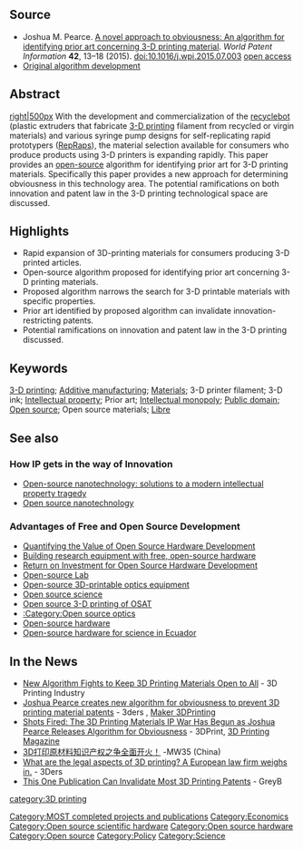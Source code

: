{{MOST}}
{{Pearce-pubs}}

==Source==
*  Joshua M. Pearce. [http://dx.doi.org/10.1016/j.wpi.2015.07.003 A novel approach to obviousness: An algorithm for identifying prior art concerning 3-D printing material]. ''World Patent Information'' '''42''', 13–18 (2015). doi:10.1016/j.wpi.2015.07.003 [https://www.academia.edu/17609790/A_Novel_Approach_to_Obviousness_An_Algorithm_for_Identifying_Prior_Art_Concerning_3-D_Printing_Materials open access]
* [http://www.thingiverse.com/thing:73427 Original algorithm development]

==Abstract==
[[image:nopatent.png|right|500px]] 
With the development and commercialization of the [[recyclebot]] (plastic extruders that fabricate [[3-D printing]] filament from recycled or virgin materials) and various syringe pump designs for self-replicating rapid prototypers ([[RepRap]]s), the material selection available for consumers who produce products using 3-D printers is expanding rapidly. This paper provides an [[open-source]] algorithm for identifying prior art for 3-D printing materials. Specifically this paper provides a new approach for determining obviousness in this technology area. The potential ramifications on both innovation and patent law in the 3-D printing technological space are discussed.

==Highlights==

* Rapid expansion of 3D-printing materials for consumers producing 3-D printed articles.
* Open-source algorithm proposed for identifying prior art concerning 3-D printing materials.
* Proposed algorithm narrows the search for 3-D printable materials with specific properties.
* Prior art identified by proposed algorithm can invalidate innovation-restricting patents.
* Potential ramifications on innovation and patent law in the 3-D printing discussed.



==Keywords==

[[3-D printing]];
[[Additive manufacturing]];
[[Materials]];
3-D printer filament;
3-D ink;
[[Intellectual property]];
Prior art;
[[Intellectual monopoly]];
[[Public domain]];
[[Open source]];
Open source materials;
[[Libre]]

==See also==

===How IP gets in the way of Innovation===
* [[Open-source nanotechnology: solutions to a modern intellectual property tragedy]]
* [[Open source nanotechnology]]


===Advantages of Free and Open Source Development===
* [[Quantifying the Value of Open Source Hardware Development]]
* [[Building research equipment with free, open-source hardware]]
* [[Return on Investment for Open Source Hardware Development]]
* [[Open-source Lab]]
* [[Open-source 3D-printable optics equipment]]
* [[Open source science]]
* [[Open source 3-D printing of OSAT]]
* [[:Category:Open source optics ]]
* [[Open-source hardware]]
* [[Open-source hardware for science in Ecuador]]


==In the News==
* [http://3dprintingindustry.com/2015/11/02/new-algorithm-fights-to-keep-3d-printing-materials-open-to-all/ New Algorithm Fights to Keep 3D Printing Materials Open to All] - 3D Printing Industry
* [http://www.3ders.org/articles/20151103-joshua-pearce-algorithm-for-obviousness-to-prevent-3d-printing-material-patents.html Joshua Pearce creates new algorithm for obviousness to prevent 3D printing material patents] - 3ders , [http://maker3dprinting.com/joshua-pearce-creates-new-algorithm-for-obviousness-to-prevent-3d-printing-material-patents/ Maker 3DPrinting]
* [http://3dprint.com/103675/3d-print-material-ip-algorithm/ Shots Fired: The 3D Printing Materials IP War Has Begun as Joshua Pearce Releases Algorithm for Obviousness] - 3DPrint, [http://3dprintingmagazine.net/shots-fired-the-3d-printing-materials-ip-war-has-begun-as-joshua-pearce-3dprint-com/ 3D Printing Magazine]
* [http://www.mw35.com/Article/NewsItem/5055  3D打印原材料知识产权之争全面开火！] -MW35 (China)
* [http://www.3ders.org/articles/20151130-what-are-the-legal-aspects-of-3d-printing-a-european-law-firm-weighs-in.html What are the legal aspects of 3D printing? A European law firm weighs in.] - 3Ders
* [http://www.greyb.com/joshua-pearce-algorithm-3d-printing-patents-invalidation/ This One Publication Can Invalidate Most 3D Printing Patents] - GreyB
[[Category:MOST completed projects and publications]]
[[Category:Economics]]
[[Category:Open source scientific hardware]]
[[Category:Open source hardware]]
[[Category:Open source]]
[[Category:Policy]]
[[Category:Science]]
[[category:3D printing]]